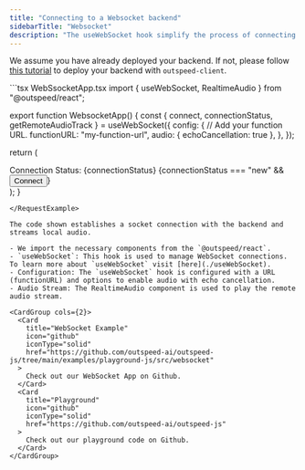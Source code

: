 ```yaml
---
title: "Connecting to a Websocket backend"
sidebarTitle: "Websocket"
description: "The useWebSocket hook simplify the process of connecting to Outspeed’s WebSocket backend"
---
```


<Note>We assume you have already deployed your backend. If not, please follow [this tutorial](/todo-add-a-link-to-the-tutorial) to deploy your backend with `outspeed-client`.</Note>

<RequestExample>
```tsx WebSsocketApp.tsx
import { useWebSocket, RealtimeAudio } from "@outspeed/react";

export function WebsocketApp() {
  const { 
    connect,
    connectionStatus,
    getRemoteAudioTrack
  } = useWebSocket({
    config: {
      // Add your function URL.
      functionURL: "my-function-url",
      audio: { echoCancellation: true },
    },
  });

  return (
    <div>
      <span>Connection Status: {connectionStatus}</span>
      {connectionStatus === "new" && <button onClick={connect}>Connect</button>}
      <RealtimeAudio track={getRemoteAudioTrack()} />
    </div>
  );
}

```
</RequestExample>

The code shown establishes a socket connection with the backend and streams local audio.

- We import the necessary components from the `@outspeed/react`.
- `useWebSocket`: This hook is used to manage WebSocket connections. To learn more about `useWebSocket` visit [here](./useWebSocket).
- Configuration: The `useWebSocket` hook is configured with a URL (functionURL) and options to enable audio with echo cancellation.
- Audio Stream: The RealtimeAudio component is used to play the remote audio stream.

<CardGroup cols={2}>
  <Card
    title="WebSocket Example"
    icon="github"
    iconType="solid"
    href="https://github.com/outspeed-ai/outspeed-js/tree/main/examples/playground-js/src/websocket"
  >
    Check out our WebSocket App on Github.
  </Card>
  <Card
    title="Playground"
    icon="github"
    iconType="solid"
    href="https://github.com/outspeed-ai/outspeed-js"
  >
    Check out our playground code on Github.
  </Card>
</CardGroup>
